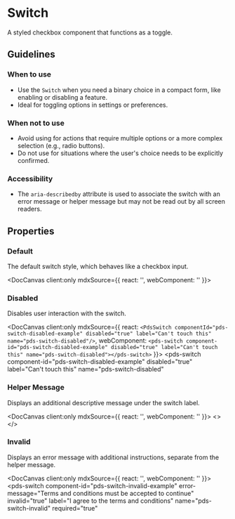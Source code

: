 
# Switch

A styled checkbox component that functions as a toggle.

## Guidelines

### When to use
- Use the `Switch` when you need a binary choice in a compact form, like enabling or disabling a feature.
- Ideal for toggling options in settings or preferences.

### When not to use
- Avoid using for actions that require multiple options or a more complex selection (e.g., radio buttons).
- Do not use for situations where the user's choice needs to be explicitly confirmed.

### Accessibility
- The `aria-describedby` attribute is used to associate the switch with an error message or helper message but may not be read out by all screen readers.

## Properties

<DocArgsTable componentName="pds-switch" docSource={components} />


### Default

The default switch style, which behaves like a checkbox input.

<DocCanvas client:only
  mdxSource={{
    react: '<PdsSwitch componentId="pds-switch-default-example" label="Default Switch" name="pds-switch-default" />',
    webComponent: '<pds-switch component-id="pds-switch-default-example" label="Default Switch" name="pds-switch-default"></pds-switch>'
  }}>
  <div>
    <pds-switch
      component-id="pds-switch-default-example"
      label="Default Switch"
      name="pds-switch-default"
    ></pds-switch>
  </div>
</DocCanvas>

### Disabled

Disables user interaction with the switch.

<DocCanvas client:only
  mdxSource={{
    react: `<PdsSwitch componentId="pds-switch-disabled-example" disabled="true" label="Can't touch this" name="pds-switch-disabled"/>`,
    webComponent: `<pds-switch component-id="pds-switch-disabled-example" disabled="true" label="Can't touch this" name="pds-switch-disabled"></pds-switch>`
}}>
  <pds-switch
    component-id="pds-switch-disabled-example"
    disabled="true"
    label="Can't touch this"
    name="pds-switch-disabled"
  ></pds-switch>
</DocCanvas>

### Helper Message

Displays an additional descriptive message under the switch label.

<DocCanvas client:only
  mdxSource={{
    react: '<PdsSwitch componentId="pds-switch-helper-example" helperMessage="Save my login details for next time." label="Remember me" name="pds-switch-helper"/>',
    webComponent: '<pds-switch component-id="pds-switch-helper-example" helper-message="Save my login details for next time." label="Remember me" name="pds-switch-helper"></pds-switch>'
  }}>
  <>
    <pds-switch
      component-id="pds-switch-helper-example"
      helper-message="Save my login details for next time."
      label="Remember me"
      name="pds-switch-helper"
    ></pds-switch>
  </>
</DocCanvas>

### Invalid

Displays an error message with additional instructions, separate from the helper message.

<DocCanvas client:only
  mdxSource={{
    react: '<PdsSwitch componentId="pds-switch-invalid-example" errorMessage="Terms and conditions must be accepted to continue" invalid="true" label="I agree to the terms and conditions" name="pds-switch-invalid" required="true"/>',
    webComponent: '<pds-switch component-id="pds-switch-invalid-example" error-message="Terms and conditions must be accepted to continue" invalid="true" label="I agree to the terms and conditions" name="pds-switch-invalid" required="true"></pds-switch>'
}}>
  <pds-switch
    component-id="pds-switch-invalid-example"
    error-message="Terms and conditions must be accepted to continue"
    invalid="true"
    label="I agree to the terms and conditions"
    name="pds-switch-invalid"
    required="true"
  ></pds-switch>
</DocCanvas>
